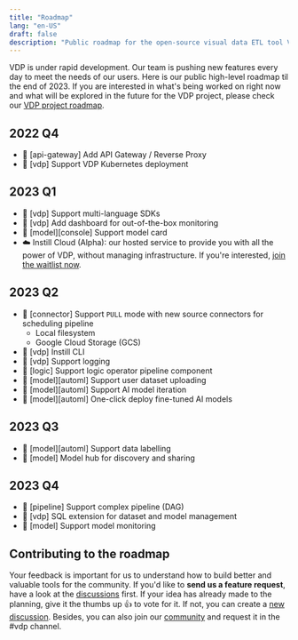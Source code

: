 ```yaml
---
title: "Roadmap"
lang: "en-US"
draft: false
description: "Public roadmap for the open-source visual data ETL tool VDP https://github.com/instill-ai/vdp"
---
```


VDP is under rapid development. Our team is pushing new features every day to meet the needs of our users. Here is our public high-level roadmap til the end of 2023. If you are interested in what's being worked on right now and what will be explored in the future for the VDP project, please check our [VDP project roadmap](https://github.com/orgs/instill-ai/projects/5/views/4).

## 2022 Q4

- 🎯 [api-gateway] Add API Gateway / Reverse Proxy
- 🎯 [vdp] Support VDP Kubernetes deployment

## 2023 Q1

- 🎯 [vdp] Support multi-language SDKs
- 🎯 [vdp] Add dashboard for out-of-the-box monitoring
- 🔮 [model][console] Support model card
- ☁️ Instill Cloud (Alpha): our hosted service to provide you with all the power of VDP, without managing infrastructure. If you're interested, [join the waitlist now](https://www.instill.tech/get-access/?utm_source=documentation&utm_medium=link).

## 2023 Q2

- 🔌 [connector] Support `PULL` mode with new source connectors for scheduling pipeline
  - Local filesystem
  - Google Cloud Storage (GCS)
- 🎯 [vdp] Instill CLI
- 🎯 [vdp] Support logging
- 🎯 [logic] Support logic operator pipeline component
- 🔮 [model][automl] Support user dataset uploading
- 🔮 [model][automl] Support AI model iteration
- 🔮 [model][automl] One-click deploy fine-tuned AI models

## 2023 Q3

- 🔮 [model][automl] Support data labelling
- 🔮 [model] Model hub for discovery and sharing

## 2023 Q4

- 🎯 [pipeline] Support complex pipeline (DAG)
- 🎯 [vdp] SQL extension for dataset and model management
- 🔮 [model] Support model monitoring

## Contributing to the roadmap

Your feedback is important for us to understand how to build better and valuable tools for the community. If you'd like to **send us a feature request**, have a look at the [discussions](https://github.com/instill-ai/vdp/discussions) first. If your idea has already made to the planning, give it the thumbs up 👍 to vote for it. If not, you can create a [new discussion](https://github.com/instill-ai/vdp/discussions/new). Besides, you can also join our [community](https://discord.gg/sevxWsqpGh) and request it in the #vdp channel.
